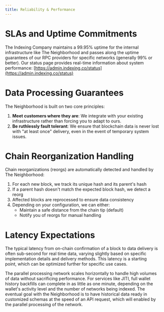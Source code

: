 ```yaml
---
title: Reliability & Performance
---
```


# SLAs and Uptime Commitments
The Indexing Company maintains a 99.95% uptime for the internal infrastructure like The Neighborhood and passes along the uptime guarantees of our RPC providers for specific networks (generally 99% or better). Our status page provides real-time information about system performance: [https://admin.indexing.co/status](https://admin.indexing.co/status)

# Data Processing Guarantees
The Neighborhood is built on two core principles:

1. __Meet customers where they are__: We integrate with your existing infrastructure rather than forcing you to adapt to ours.
2. __Be ruthlessly fault tolerant__: We ensure that blockchain data is never lost with "at least once" delivery, even in the event of temporary system issues.

# Chain Reorganization Handling
Chain reorganizations (reorgs) are automatically detected and handled by The Neighborhood:

1. For each new block, we track its unique hash and its parent's hash
2. If a parent hash doesn't match the expected block hash, we detect a reorg
3. Affected blocks are reprocessed to ensure data consistency
4. Depending on your configuration, we can either:
    - Maintain a safe distance from the chain tip (default)
    - Notify you of reorgs for manual handling

# Latency Expectations
The typical latency from on-chain confirmation of a block to data delivery is often sub-second for real time data, varying slightly based on specific implementation details and delivery methods. This latency is a starting point, which can be optimized further for specific use cases.

The parallel processing network scales horizontally to handle high volumes of data without sacrificing performance. For services like JITI, full wallet history backfills can complete in as little as one minute, depending on the wallet's activity level and the number of networks being indexed. The eventual goal with the Neighborhood is to have historical data ready in customized schemas at the speed of an API request, which will enabled by the parallel processing of the network.
